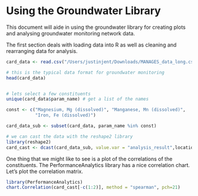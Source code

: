 <!--
%\VignetteEngine{knitr::knitr}
%\VignetteIndexEntry{Using the Groundwater Library}
-->

Using the Groundwater Library
========================================================

This document will aide in using the groundwater library for creating plots and analysing groundwater monitoring network data. 

The first section deals with loading data into R as well as cleaning and rearranging data for analysis. 

```r
card_data <- read.csv("/Users/justinjent/Downloads/MANAGES_data_long.csv", header=TRUE)

# this is the typical data format for groundwater monitoring
head(card_data)


# lets select a few constituents
unique(card_data$param_name) # get a list of the names

const <- c("Magnesium, Mg (dissolved)", "Manganese, Mn (dissolved)",
           "Iron, Fe (dissolved)")

card_data_sub <- subset(card_data, param_name %in% const)

# we can cast the data with the reshape2 library
library(reshape2)
card_cast <- dcast(card_data_sub, value.var = "analysis_result",location_id + sample_date ~ param_name)

```

One thing that we might like to see is a plot of the correlations of the constituents. The PerformanceAnalytics library has a nice correlation chart. Let's plot the correlation matrix.

```r
library(PerformanceAnalytics)
chart.Correlation(card_cast[-c(1:2)], method = "spearman", pch=21)
```

